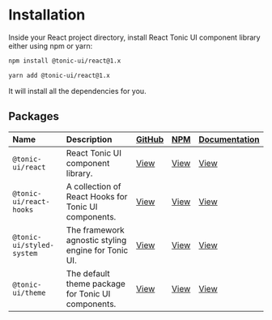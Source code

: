 # Installation

Inside your React project directory, install React Tonic UI component library either using npm or yarn:

```bash
npm install @tonic-ui/react@1.x
```

```bash
yarn add @tonic-ui/react@1.x
```

It will install all the dependencies for you.

## Packages

| Name | Description | [GitHub](https://github.com/trendmicro-frontend/tonic-ui/tree/master/packages) | [NPM](https://www.npmjs.com/settings/tonic-ui/packages) | [Documentation](../getting-started) |
| :--- | :---------- | :----------------------------------------------------------------------------- | :------------------------------------------------------ | :---------------------------------- |
| `@tonic-ui/react` | React Tonic UI component library. | [View](https://github.com/trendmicro-frontend/tonic-ui/tree/master/packages/react) | [View](https://www.npmjs.com/package/@tonic-ui/react) | [View](../components) |
| `@tonic-ui/react-hooks` | A collection of React Hooks for Tonic UI components. | [View](https://github.com/trendmicro-frontend/tonic-ui/tree/master/packages/react-hooks) | [View](https://www.npmjs.com/package/@tonic-ui/react-hooks) | [View](../hooks) |
| `@tonic-ui/styled-system` | The framework agnostic styling engine for Tonic UI. | [View](https://github.com/trendmicro-frontend/tonic-ui/tree/master/packages/styled-system) | [View](https://www.npmjs.com/package/@tonic-ui/styled-system) | [View](../styled-system) |
| `@tonic-ui/theme` | The default theme package for Tonic UI components. | [View](https://github.com/trendmicro-frontend/tonic-ui/tree/master/packages/theme) | [View](https://www.npmjs.com/package/@tonic-ui/theme) | [View](../theme) |

